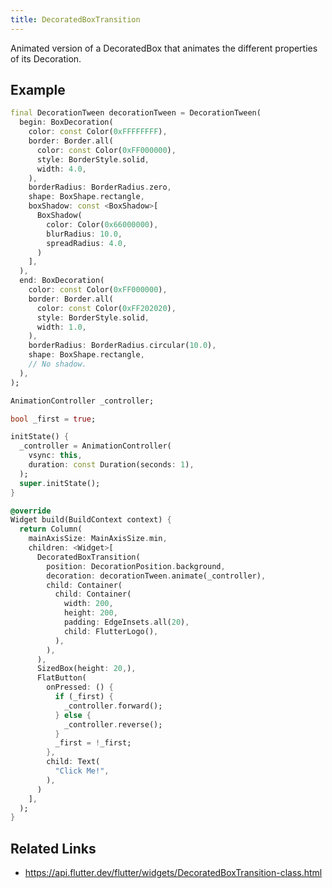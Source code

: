 ```yaml
---
title: DecoratedBoxTransition
---
```


Animated version of a DecoratedBox that animates the different properties of its Decoration.

## Example

```dart liveslice=DecoratedBoxTransition height=400px
final DecorationTween decorationTween = DecorationTween(
  begin: BoxDecoration(
    color: const Color(0xFFFFFFFF),
    border: Border.all(
      color: const Color(0xFF000000),
      style: BorderStyle.solid,
      width: 4.0,
    ),
    borderRadius: BorderRadius.zero,
    shape: BoxShape.rectangle,
    boxShadow: const <BoxShadow>[
      BoxShadow(
        color: Color(0x66000000),
        blurRadius: 10.0,
        spreadRadius: 4.0,
      )
    ],
  ),
  end: BoxDecoration(
    color: const Color(0xFF000000),
    border: Border.all(
      color: const Color(0xFF202020),
      style: BorderStyle.solid,
      width: 1.0,
    ),
    borderRadius: BorderRadius.circular(10.0),
    shape: BoxShape.rectangle,
    // No shadow.
  ),
);

AnimationController _controller;

bool _first = true;

initState() {
  _controller = AnimationController(
    vsync: this,
    duration: const Duration(seconds: 1),
  );
  super.initState();
}

@override
Widget build(BuildContext context) {
  return Column(
    mainAxisSize: MainAxisSize.min,
    children: <Widget>[
      DecoratedBoxTransition(
        position: DecorationPosition.background,
        decoration: decorationTween.animate(_controller),
        child: Container(
          child: Container(
            width: 200,
            height: 200,
            padding: EdgeInsets.all(20),
            child: FlutterLogo(),
          ),
        ),
      ),
      SizedBox(height: 20,),
      FlatButton(
        onPressed: () {
          if (_first) {
            _controller.forward();
          } else {
            _controller.reverse();
          }
          _first = !_first;
        },
        child: Text(
          "Click Me!",
        ),
      )
    ],
  );
}
```

## Related Links

- https://api.flutter.dev/flutter/widgets/DecoratedBoxTransition-class.html
